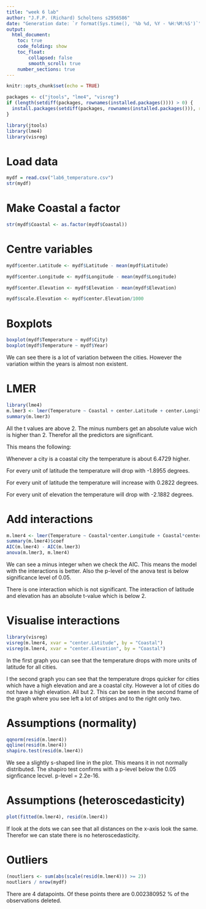 ---
title: "week 6 lab"
author: "J.F.P. (Richard) Scholtens s2956586"
date: "Generation date: `r format(Sys.time(), '%b %d, %Y - %H:%M:%S')`"
output: 
  html_document:
    toc: true
    code_folding: show
    toc_float: 
        collapsed: false
        smooth_scroll: true
    number_sections: true
---

```{r setup, include=FALSE}
knitr::opts_chunk$set(echo = TRUE)

packages <- c("jtools", "lme4", "visreg")
if (length(setdiff(packages, rownames(installed.packages()))) > 0) {
  install.packages(setdiff(packages, rownames(installed.packages())), repos='http://cran.us.r-project.org') 
}

library(jtools)
library(lme4)
library(visreg)
```

# Load data

```{r load}

mydf = read.csv("lab6_temperature.csv")
str(mydf)


```

# Make Coastal a factor

```{r, fig.width=5, fig.height=5}
str(mydf$Coastal <- as.factor(mydf$Coastal))
```

# Centre variables

```{r, fig.width=5, fig.height=5}
mydf$center.Latitude <- mydf$Latitude - mean(mydf$Latitude)

mydf$center.Longitude <- mydf$Longitude - mean(mydf$Longitude)

mydf$center.Elevation <- mydf$Elevation - mean(mydf$Elevation)

mydf$scale.Elevation <- mydf$center.Elevation/1000

```

# Boxplots

```{r, fig.width=10, fig.height=5}
boxplot(mydf$Temperature ~ mydf$City)
boxplot(mydf$Temperature ~ mydf$Year)
```

We can see there is a lot of variation between the cities. However the variation within the years is almost non existent.

# LMER

```{r, fig.width=5, fig.height=5}
library(lme4)
m.lmer3 <- lmer(Temperature ~ Coastal + center.Latitude + center.Longitude + scale.Elevation + (1|City) + (1|Year), data=mydf, REML=F)
summary(m.lmer3)

```

All the t values are above 2. The minus numbers get an absolute value wich is higher than 2. Therefor all the predictors are significant.

This means the following:

Whenever a city is a coastal city the temperature is about 6.4729 higher.

For every unit of latitude the temperature will drop with -1.8955 degrees.

For every unit of latitude the temperature will increase with 0.2822 degrees.

For every unit of elevation the temperature will drop with -2.1882 degrees.


# Add interactions

```{r, fig.width=5, fig.height=5}
m.lmer4 <- lmer(Temperature ~ Coastal*center.Longitude + Coastal*center.Latitude + Coastal*scale.Elevation + center.Latitude*center.Elevation + center.Longitude*center.Elevation + (1|City) + (1|Year), data=mydf, REML=F)
summary(m.lmer4)$coef
AIC(m.lmer4) - AIC(m.lmer3)
anova(m.lmer3, m.lmer4)

```
We can see a minus integer when we check the AIC. This means the model with the interactions is better. Also the p-level of the anova test is below significance level of 0.05.

There is one interaction which is not significant. The interaction of latitude and elevation has an absolute t-value which is below 2.


# Visualise interactions
```{r, fig.width=10, fig.height=5}
library(visreg)
visreg(m.lmer4, xvar = "center.Latitude", by = "Coastal")
visreg(m.lmer4, xvar = "center.Elevation", by = "Coastal")
```

In the first graph you can see that the temperature drops with more units of latitude for all cities.

I the second graph you can see that the temperature drops quicker for cities which have a high elevation and are a coastal city. However a lot of cities do not have a high elevation. All but 2. This can be seen in the second frame of the graph where you see left a lot of stripes and to the right only two.


# Assumptions (normality)

```{r, fig.width=5, fig.height=5}
qqnorm(resid(m.lmer4))
qqline(resid(m.lmer4))
shapiro.test(resid(m.lmer4))
```

We see a slightly s-shaped line in the plot. This means it in not normally distributed. The shapiro test confirms with a p-level below
the 0.05 signficance lecvel. p-level = 2.2e-16.


# Assumptions (heteroscedasticity)

```{r, fig.width=5, fig.height=5}
plot(fitted(m.lmer4), resid(m.lmer4))
``` 

If look at the dots we can see that all distances on the x-axis look the same. Therefor we can state there is no heteroscedasticity.

# Outliers

```{r, fig.width=5, fig.height=5}
(noutliers <- sum(abs(scale(resid(m.lmer4))) >= 2))
noutliers / nrow(mydf)
```

There are 4 datapoints.
Of these points there are 0.002380952 % of the observations deleted.
